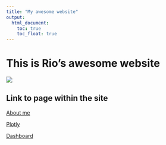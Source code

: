 ```yaml
---
title: "My awesome website"
output: 
  html_document:
    toc: true
    toc_float: true
---
```


# This is Rio's awesome website

![](https://media.giphy.com/media/ASd0Ukj0y3qMM/giphy.gif)


## Link to page within the site

[About me](about.html)

[Plotly](plotly.html)

[Dashboard](dashboard.html)